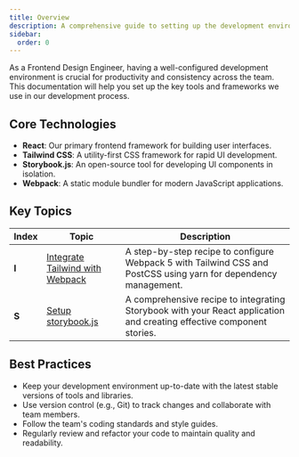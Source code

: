 ```yaml
---
title: Overview
description: A comprehensive guide to setting up the development environment for Frontend Design Engineering
sidebar:
  order: 0
---
```


As a Frontend Design Engineer, having a well-configured development environment is crucial for productivity and consistency across the team. This documentation will help you set up the key tools and frameworks we use in our development process.

## Core Technologies

- **React**: Our primary frontend framework for building user interfaces.
- **Tailwind CSS**: A utility-first CSS framework for rapid UI development.
- **Storybook.js**: An open-source tool for developing UI components in isolation.
- **Webpack**: A static module bundler for modern JavaScript applications.

## Key Topics

| Index | Topic | Description |
|----|----|----|
| **I** | [Integrate Tailwind with Webpack](/design-engineering/tooling-setup/integrate-tailwind-with-webpack) | A step-by-step recipe to configure Webpack 5 with Tailwind CSS and PostCSS using yarn for dependency management. |
| **S** | [Setup storybook.js](/design-engineering/tooling-setup/setting-up-storybook-and-writng-stories) | A comprehensive recipe to integrating Storybook with your React application and creating effective component stories. |

## Best Practices

- Keep your development environment up-to-date with the latest stable versions of tools and libraries.
- Use version control (e.g., Git) to track changes and collaborate with team members.
- Follow the team's coding standards and style guides.
- Regularly review and refactor your code to maintain quality and readability.

